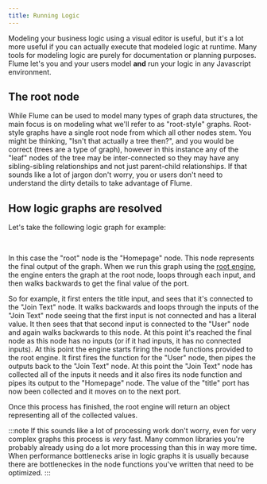 ```yaml
---
title: Running Logic
---
```



Modeling your business logic using a visual editor is useful, but it's a lot more useful if you can actually execute that modeled logic at runtime. Many tools for modeling logic are purely for documentation or planning purposes. Flume let's you and your users model **and** run your logic in any Javascript environment.

## The root node

While Flume can be used to model many types of graph data structures, the main focus is on modeling what we'll refer to as "root-style" graphs. Root-style graphs have a single root node from which all other nodes stem. You might be thinking, "Isn't that actually a tree then?", and you would be correct (trees are a type of graph), however in this instance any of the "leaf" nodes of the tree may be inter-connected so they may have any sibling-sibling relationships and not just parent-child relationships. If that sounds like a lot of jargon don't worry, you or users don't need to understand the dirty details to take advantage of Flume.

## How logic graphs are resolved

Let's take the following logic graph for example:

<div style={{ width: "100%", height: 500, color: "#000" }}>
  <RootNodeEditor />
</div>

<br />

In this case the "root" node is the "Homepage" node. This node represents the final output of the graph. When we run this graph using the [root engine](/docs/root-engine), the engine enters the graph at the root node, loops through each input, and then walks backwards to get the final value of the port.

So for example, it first enters the title input, and sees that it's connected to the "Join Text" node. It walks backwards and loops through the inputs of the "Join Text" node seeing that the first input is not connected and has a literal value. It then sees that that second input is connected to the "User" node and again walks backwards to this node. At this point it's reached the final node as this node has no inputs (or if it had inputs, it has no connected inputs). At this point the engine starts firing the node functions provided to the root engine. It first fires the function for the "User" node, then pipes the outputs back to the "Join Text" node. At this point the "Join Text" node has collected all of the inputs it needs and it also fires its node function and pipes its output to the "Homepage" node. The value of the "title" port has now been collected and it moves on to the next port.

Once this process has finished, the root engine will return an object representing all of the collected values.

:::note
If this sounds like a lot of processing work don't worry, even for very complex graphs this process is _very_ fast. Many common libraries you're probably already using do a lot more processing than this in way more time. When performance bottlenecks arise in logic graphs it is usually because there are bottleneckes in the node functions you've written that need to be optimized.
:::
